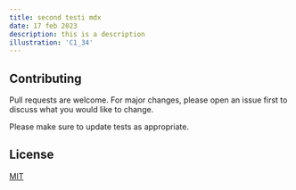 ```yaml
---
title: second testi mdx
date: 17 feb 2023
description: this is a description
illustration: 'C1_34'
---
```


## Contributing

Pull requests are welcome. For major changes, please open an issue first
to discuss what you would like to change.

Please make sure to update tests as appropriate.

## License

[MIT](https://choosealicense.com/licenses/mit/)
